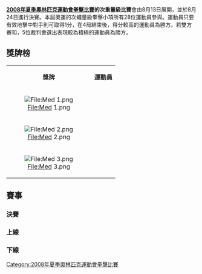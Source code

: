 {{2008年夏季奧林匹克運動會拳擊比賽}}

'''[[2008年夏季奧林匹克運動會拳擊比賽|2008年夏季奧林匹克運動會拳擊比賽]]的次重量級比賽'''會由8月13日展開，並於8月24日進行決賽。本屆奧運的次蠅量級拳擊小項所有28位運動員參與。運動員只要有效地擊中對手則可取得1分，在4局結束後，得分較高的運動員為勝方。若雙方賽和，5位裁判會選出表現較為積極的運動員為勝方。

== 獎牌榜 ==
{| class="wikitable"
|- bgcolor="#efefef"
| align="center"| '''獎牌'''
| align="center"| '''運動員'''
|-
| bgcolor="gold" align="center"| [[File:Med_1.png|File:Med 1.png]]
|{{flagIOCathlete|[[张小平_(拳击运动员)|張小平]]|CHN|2008年夏季}}
|-
| bgcolor="silver" align="center"| [[File:Med_2.png|File:Med 2.png]]
|{{flagIOCathlete|[[肯尼·伊根|肯尼·伊根]]|IRL|2008年夏季}}
|-
| rowspan=2 bgcolor="cc9966" align="center"| [[File:Med_3.png|File:Med 3.png]]
|{{flagIOCathlete|[[叶尔克布兰·西纳利耶夫|叶尔克布兰·西纳利耶夫]]|KAZ|2008年夏季}}
|-
|{{flagIOCathlete|[[托尼·杰弗里斯|托尼·杰弗里斯]]|GBR|2008年夏季}}
|}

== 賽事 ==
=== 決賽 ===
{{4TeamBracket 
| RD1=4強
| RD2=決賽


| RD1-team1={{flagIOCathlete|[[托尼·杰弗里斯|托尼·杰弗里斯]]|GBR|2008年夏季}}
| RD1-score1=3
| RD1-team2='''{{flagIOCathlete|[[肯尼·伊根|肯尼·伊根]]|IRL|2008年夏季}}'''
| RD1-score2='''10'''

| RD1-team3='''{{flagIOCathlete|[[张小平_(拳击运动员)|張小平]]|CHN|2008年夏季}}'''
| RD1-score3='''+4'''
| RD1-team4={{flagIOCathlete|[[叶尔克布兰·西纳利耶夫|叶尔克布兰·西纳利耶夫]]|KAZ|2008年夏季}}
| RD1-score4=4

| RD2-team1={{flagIOCathlete|[[肯尼·伊根|肯尼·伊根]]|IRL|2008年夏季}}
| RD2-score1=7
| RD2-team2='''{{flagIOCathlete|[[张小平_(拳击运动员)|張小平]]|CHN|2008年夏季}}'''
| RD2-score2='''11'''
}}

=== 上線 ===
{{16TeamBracket-Compact-NoSeeds-Byes
| RD1=32強
| RD2=16強
| RD3=8強
| RD4=4強

| team-width=175
| score-width=20

| RD1-team09={{flagIOCathlete|[[阿泽亚·奥古斯塔马|阿泽亚·奥古斯塔马]]|HAI|2008年夏季}}
| RD1-score09=2
| RD1-team10='''{{flagIOCathlete|[[华盛顿·席尔瓦|华盛顿·席尔瓦]]|BRA|2008年夏季}}
| RD1-score10='''6

| RD1-team11='''{{flagIOCathlete|[[巴斯蒂·萨米尔|巴斯蒂·萨米尔]]|GHA|2008年夏季}}
| RD1-score11='''RSC
| RD1-team12={{flagIOCathlete|[[多达·伊佐博|多达·伊佐博]]|NGR|2008年夏季}}
| RD1-score12= 

| RD1-team13={{flagIOCathlete|[[朱利叶斯·杰克逊|朱利叶斯·杰克逊]]|ISV|2008年夏季}}
| RD1-score13=2
| RD1-team14='''{{flagIOCathlete|[[肯尼·伊根|肯尼·伊根]]|IRL|2008年夏季}}
| RD1-score14='''22

| RD1-team15={{flagIOCathlete|[[阿齐兹·阿里|阿齐兹·阿里]]|KEN|2008年夏季}}
| RD1-score15=3
| RD1-team16='''{{flagIOCathlete|[[巴赫拉姆·穆扎夫费尔|巴赫拉姆·穆扎夫费尔]]|TUR|2008年夏季}}'''
| RD1-score16='''8

| RD2-team01={{flagIOCathlete|[[埃莱德尔·阿尔瓦雷斯|埃莱德尔·阿尔瓦雷斯]]|COL|2008年夏季}}
| RD2-score01=5
| RD2-team02='''{{flagIOCathlete|[[托尼·杰弗里斯|托尼·杰弗里斯]]|GBR|2008年夏季}}'''
| RD2-score02='''+5'''

| RD2-team03={{flagIOCathlete|[[路易斯·阿尔韦托·冈萨雷斯·乌尔塔多|路易斯·阿尔韦托·冈萨雷斯·乌尔塔多]]|VEN|2008年夏季}}
| RD2-score03=
| RD2-team04='''{{flagIOCathlete|[[伊姆雷·塞勒|伊姆雷·塞勒]]|HUN|2008年夏季}}'''
| RD2-score04='''RSCH'''

| RD2-team05={{flagIOCathlete|'''[[华盛顿·席尔瓦|华盛顿·席尔瓦]]'''|BRA|2008年夏季}}
| RD2-score05='''9'''
| RD2-team06={{flagIOCathlete|[[巴斯蒂·萨米尔|巴斯蒂·萨米尔]]|GHA|2008年夏季}}
| RD2-score06=7

| RD2-team07={{flagIOCathlete|'''[[肯尼·伊根|肯尼·伊根]]'''|IRL|2008年夏季}}
| RD2-score07='''10'''
| RD2-team08={{flagIOCathlete|[[巴赫拉姆·穆扎夫费尔|巴赫拉姆·穆扎夫费尔]]|TUR|2008年夏季}}
| RD2-score08=2

| RD3-team01='''{{flagIOCathlete|[[托尼·杰弗里斯|托尼·杰弗里斯]]|GBR|2008年夏季}}'''
| RD3-score01='''10'''
| RD3-team02={{flagIOCathlete|[[伊姆雷·塞勒|伊姆雷·塞勒]]|HUN|2008年夏季}}
| RD3-score02=2

| RD3-team03={{flagIOCathlete|[[华盛顿·席尔瓦|华盛顿·席尔瓦]]|BRA|2008年夏季}}
| RD3-score03=0
| RD3-team04='''{{flagIOCathlete|[[肯尼·伊根|肯尼·伊根]]|IRL|2008年夏季}}'''
| RD3-score04=8

| RD4-team01={{flagIOCathlete|[[托尼·杰弗里斯|托尼·杰弗里斯]]|GBR|2008年夏季}}
| RD4-score01=3
| RD4-team02='''{{flagIOCathlete|[[肯尼·伊根|肯尼·伊根]]|IRL|2008年夏季}}'''
| RD4-score02='''10'''

}}

=== 下線 ===
{{16TeamBracket-Compact-NoSeeds-Byes
| RD1=32強
| RD2=16強
| RD3=8強
| RD4=4強

| team-width=175
| score-width=20

| RD1-team01={{flagIOCathlete|[[穆拉德·萨赫拉维|穆拉德·萨赫拉维]]|TUN|2008年夏季}}
| RD1-score01=1
| RD1-team02={{flagIOCathlete|'''[[张小平_(拳击运动员)|張小平]]'''|CHN|2008年夏季}}
| RD1-score02='''3'''

| RD1-team03={{flagIOCathlete|'''[[阿尔图尔·别特比耶夫|阿尔图尔·别特比耶夫]]'''|RUS|2008年夏季}}
| RD1-score03='''15'''
| RD1-team04={{flagIOCathlete|[[肯尼迪·卡滕德|肯尼迪·卡滕德]]|SWE|2008年夏季}}
| RD1-score04=3

| RD1-team05={{flagIOCathlete|'''[[拉马丹·亚西尔|拉马丹·亚西尔]]'''|EGY|2008年夏季}}
| RD1-score05='''+10'''
| RD1-team06={{flagIOCathlete|[[拉马赞·马加梅多夫|拉马赞·马加梅多夫]]|BLR|2008年夏季}}
| RD1-score06=10

| RD1-team07={{flagIOCathlete|[[迪内希·库马尔|迪内希·库马尔]]|IND|2008年夏季}}
| RD1-score07= 
| RD1-team08={{flagIOCathlete|'''[[阿卜德爾哈菲德·本沙布拉|阿卜德爾哈菲德·本沙布拉]]'''|ALG|2008年夏季}}
| RD1-score08='''RSCOS'''

| RD1-team09={{flagIOCathlete|'''[[马里约·西沃利亚－耶利察|马里约·西沃利亚－耶利察]]'''|CRO|2008年夏季}}
| RD1-score09='''RSCH'''
| RD1-team10={{flagIOCathlete|[[法拉尼·塔武伊|法拉尼·塔武伊]]|SAM|2008年夏季}}
| RD1-score10= 

| RD1-team11={{flagIOCathlete|[[阿博斯·阿托耶夫|阿博斯·阿托耶夫]]|UZB|2008年夏季}}
| RD1-score11=3
| RD1-team12={{flagIOCathlete|'''[[贾洪·库尔班诺夫|贾洪·库尔班诺夫]]'''|TJK|2008年夏季}}
| RD1-score12='''11'''

| RD1-team13={{flagIOCathlete|[[迈赫迪·戈尔巴尼|迈赫迪·戈尔巴尼]]|IRI|2008年夏季}}
| RD1-score13=4
| RD1-team14='''{{flagIOCathlete|[[卡洛斯·内格龙·科隆|卡洛斯·内格龙·科隆]]|PUR|2008年夏季}}
| RD1-score14='''13'''

| RD1-team15='''{{flagIOCathlete|[[叶尔克布兰·西纳利耶夫|叶尔克布兰·西纳利耶夫]]|KAZ|2008年夏季}}
| RD1-score15='''11
| RD1-team16={{flagIOCathlete|[[道吉尔达斯·谢苗塔斯|道吉尔达斯·谢苗塔斯]]|LTU|2008年夏季}}
| RD1-score16=3

| RD2-team01='''{{flagIOCathlete|[[张小平_(拳击运动员)|張小平]]|CHN|2008年夏季}}'''
| RD2-score01='''8'''
| RD2-team02={{flagIOCathlete|[[阿尔图尔·别特比耶夫|阿尔图尔·别特比耶夫]]|RUS|2008年夏季}}
| RD2-score02=2

| RD2-team03={{flagIOCathlete|[[拉马丹·亚西尔|拉马丹·亚西尔]]|EGY|2008年夏季}}
| RD2-score03=6
| RD2-team04='''{{flagIOCathlete|[[阿卜德爾哈菲德·本沙布拉|阿卜德爾哈菲德·本沙布拉]]|ALG|2008年夏季}}'''
| RD2-score04='''13'''

| RD2-team05={{flagIOCathlete|[[马里约·西沃利亚－耶利察|马里约·西沃利亚－耶利察]]|CRO|2008年夏季}}
| RD2-score05=1
| RD2-team06='''{{flagIOCathlete|[[贾洪·库尔班诺夫|贾洪·库尔班诺夫]]|TJK|2008年夏季}}'''
| RD2-score06='''8'''

| RD2-team07={{flagIOCathlete|[[卡洛斯·内格龙·科隆|卡洛斯·内格龙·科隆]] |PUR|2008年夏季}}
| RD2-score07=3
| RD2-team08='''{{flagIOCathlete|[[叶尔克布兰·西纳利耶夫|叶尔克布兰·西纳利耶夫]]|KAZ|2008年夏季}}'''
| RD2-score08='''9'''

| RD3-team01='''{{flagIOCathlete|[[张小平_(拳击运动员)|張小平]]|CHN|2008年夏季}}'''
| RD3-score01='''12'''
| RD3-team02={{flagIOCathlete|[[阿卜德爾哈菲德·本沙布拉|阿卜德爾哈菲德·本沙布拉]]|ALG|2008年夏季}}
| RD3-score02=7

| RD3-team03={{flagIOCathlete|[[贾洪·库尔班诺夫|贾洪·库尔班诺夫]]|TJK|2008年夏季}}
| RD3-score03= 
| RD3-team04='''{{flagIOCathlete|[[叶尔克布兰·西纳利耶夫|叶尔克布兰·西纳利耶夫]]|KAZ|2008年夏季}}'''
| RD3-score04='''DQS'''

| RD4-team01='''{{flagIOCathlete|[[张小平_(拳击运动员)|張小平]]|CHN|2008年夏季}}'''
| RD4-score01='''+4'''
| RD4-team02={{flagIOCathlete|[[叶尔克布兰·西纳利耶夫|叶尔克布兰·西纳利耶夫]]|KAZ|2008年夏季}}
| RD4-score02=4

}}

[[Category:2008年夏季奧林匹克運動會拳擊比賽|Category:2008年夏季奧林匹克運動會拳擊比賽]]